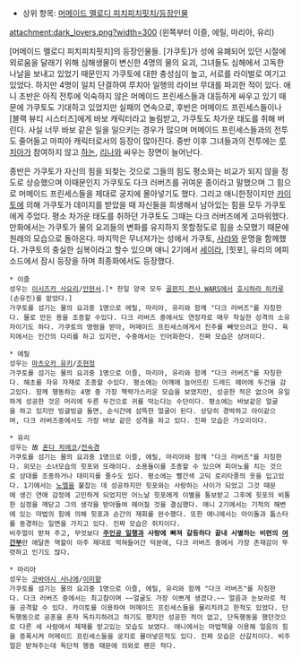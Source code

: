 * 상위 항목: [[머메이드 멜로디 피치피치핏치/등장인물]]

attachment:dark_lovers.png?width=300
(왼쪽부터 이즐, 에릴, 마리아, 유리)

[머메이드 멜로디 피치피치핏치]의 등장인물들. [가쿠토]가 성에 유폐되어 있던 시절에 외로움을 달래기 위해 심해생물이 변신한 4명의 물의 요괴, 그녀들도 심해에서 고독한 나날을 보내고 있었기 때문인지 가쿠토에 대한 충성심이 높고, 서로를 라이벌로 여기고 있었다. 하지만 4명이 일치 단결하여 루치아 일행의 라이브 무대를 파괴한 적이 있다. 애니 초반은 아직 전투에 익숙하지 않은 머메이드 프린세스들과 대등하게 싸우고 있기 때문에 가쿠토도 기대하고 있었지만 실패의 연속으로, 후반은 머메이드 프린세스들이나 [블랙 뷰티 시스터즈]에게 바보 캐릭터라고 놀림받고, 가쿠토도 차가운 태도를 취해 버린다. 사실 너무 바보 같은 일을 일으키는 경우가 많으며 머메이드 프린세스들과의 전투도 줄어들고 마피아 캐릭터로서의 등장이 많아진다. 중반 이후 그녀들과의 전투에는 [[루치아(머메이드 멜로디 피치피치핏치)|루치아]]가 참여하지 않고 [[하논(머메이드 멜로디 피치피치핏치)|하논]], [[리나(머메이드 멜로디 피치피치핏치)|리나]]와 싸우는 장면이 늘어난다.

종반은 가쿠토가 자신의 힘을 되찾는 것으로 그들의 힘도 평소와는 비교가 되지 않을 정도로 상승했으며 이때문인지 가쿠토도 다크 러버즈를 귀여운 종이라고 말했으며 그 힘으로 머메이드 프린세스들을 제대로 궁지에 몰아넣기도 했다. 그리고 애니한정이지만 [[도모토 카이토|카이토]]에 의해 가쿠토가 데미지를 받았을 때 자신들을 희생해서 남아있는 힘을 모두 가쿠토에게 주었다. 평소 차가운 태도를 취하던 가쿠토도 그때는 다크 러버즈에게 고마워했다. 만화에서는 가쿠토가 물의 요괴들의 변화를 유지하지 못할정도로 힘을 소모했기 때문에 원래의 모습으로 돌아온다. 마지막은 무너져가는 성에서 가쿠토, [[사라(머메이드 멜로디 피치피치핏치)|사라]]와 운명을 함께했다. 가쿠토의 충실한 심복이라고 할수 있으며 애니 2기에서 [[세이라(머메이드 멜로디 피치피치핏치)|세이라]], [힛포], 유리의 에피소드에서 잠시 등장을 하며 최종화에서도 등장했다. 

 * 이즐  
 성우는 [[이시즈카 사요리]]/[[안현서]].[* 한일 양국 모두 [[골판지 전사 WARS]]에서 [[호시하라 히카루]](손유진)를 맡았다.]
 가쿠토를 섬기는 물의 요괴중 1명으로 에릴, 마리아, 유리와 함께 "다크 러버즈"를 자칭한다. 물로 만든 용을 조종할 수있다. 다크 러버즈 중에서도 연장자로 매우 착실한 성격의 소유자이기도 하다. 가쿠토의 명령을 받아, 머메이드 프린세스에게서 진주를 빼앗으려고 한다. 육지에서는 인간의 다리를 하고 있지만, 수중에서는 인어화한다. 진짜 모습은 상어이다.

 * 에릴 
 성우는 [[마츠오카 유키]]/[[조현정]]
 가쿠토를 섬기는 물의 요괴중 1명으로 이즐, 마리아, 유리와 함께 "다크 러버즈"를 자칭한다. 해초를 자유 자재로 조종할 수있다. 평소에는 어깨에 늘어뜨린 드레드 헤어에 두건을 감고있다. 함께 행동하는 4명 중 가장 책략가스러운 모습을 보였지만, 성공한 적은 없으며 유일하게 성공한 것은 머리에 두른 두건으로 귀를 막는다는 수단이다. 평소에는 바보같은 얼굴을 하고 있지만 빙글빙글 돌면, 순식간에 섬뜩한 얼굴이 된다. 상당히 경박하고 아이같으며, 다크 러버즈중에서도 가장 바보 같은 성격을 하고 있다. 진짜 모습은 가오리이다.

 * 유리  
 성우는 故 [[혼다 치에코]]/[[전숙경]]
 가쿠토를 섬기는 물의 요괴중 1명으로 이즐, 에릴, 마리아와 함께 "다크 러버즈"를 자칭한다. 외모는 소녀모습의 힛포와 또래이다. 소용돌이를 조종할 수 있으며 피아노를 치는 것으로 상대를 조종하거나 데미지를 줄수도 있다. 평소에는 빨간색 고딕 로리타풍의 옷을 입고있다. 1기에서는 [[노엘(머메이드 멜로디 피치피치핏치)|노엘]]을 붙잡는 데 성공하지만 힛포와는 사랑하는 사이가 되었고 그것 때문에 생긴 연애 감정에 고민하게 되었지만 어느날 힛포에게 이별을 통보받고 그후에 힛포의 비통한 심정을 깨닫고 그의 생각을 받아들여 헤어질 것을 결심했다. 애니 2기에서는 기적의 해변에 있는 마법의 힘에 의해 힛포과 순간의 재회를 완수했다. 또한 애니에서는 아이돌과 톱스타를 동경하는 일면을 가지고 있다. 진짜 모습은 쥐치이다.
 비주얼이 받쳐 주고, 무엇보다 '''[[힛포|주인공 일행]]과 사랑에 빠져 갈등하다 끝내 사별하는 비련의 [[여간부]]'''란 애달픈 역할이 아주 제대로 먹혀들어간 덕분에, 다크 러버즈 중에서 가장 존재감이 뚜렷하고 인기도 많다.

 * 마리아 
 성우는 [[코바야시 사나에]]/[[이미향]]
 가쿠토를 섬기는 물의 요괴중 1명으로 이즐, 에릴, 유리와 함께 "다크 러버즈"를 자칭한다. 다크 러버즈 중에서는 최고참이며 ~~얼굴도 가장 이쁘게 생겼다.~~ 얼음과 눈보라로 적을 공격할 수 있다. 카이토를 이용하여 머메이드 프린세스들을 물리치려고 한적도 있었다. 단독행동으로 공훈을 혼자 독차지하려고 하기도 했지만 성공한 적이 없고, 단독행동을 했던것으로 다른 세 사람에서 제재를 받고있는 모습도 보였다. 애니에서는 마법책을 이용해 얼음의 힘을 증폭시켜 머메이드 프린세스들을 궁지로 몰아넣은적도 있다. 진짜 모습은 산갈치이다. 비주얼은 받쳐주는데 독단적 행동 때문에 의외로 팬은 적다.
